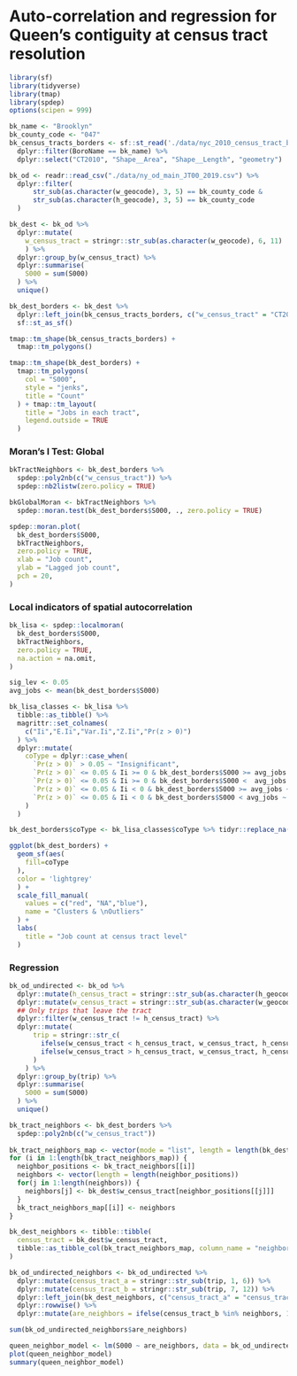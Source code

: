# Auto-correlation and regression for Queen's contiguity at census tract resolution

```r
library(sf)
library(tidyverse)
library(tmap)
library(spdep)
options(scipen = 999)
```

```r
bk_name <- "Brooklyn"
bk_county_code <- "047"
bk_census_tracts_borders <- sf::st_read('./data/nyc_2010_census_tract_borders.geojson') %>%
  dplyr::filter(BoroName == bk_name) %>%
  dplyr::select("CT2010", "Shape__Area", "Shape__Length", "geometry")

bk_od <- readr::read_csv("./data/ny_od_main_JT00_2019.csv") %>%
  dplyr::filter(
      str_sub(as.character(w_geocode), 3, 5) == bk_county_code &
      str_sub(as.character(h_geocode), 3, 5) == bk_county_code
  )
```
```r
bk_dest <- bk_od %>%
  dplyr::mutate(
    w_census_tract = stringr::str_sub(as.character(w_geocode), 6, 11)
    ) %>%
  dplyr::group_by(w_census_tract) %>%
  dplyr::summarise(
    S000 = sum(S000)
  ) %>%
  unique()

bk_dest_borders <- bk_dest %>%
  dplyr::left_join(bk_census_tracts_borders, c("w_census_tract" = "CT2010")) %>%
  sf::st_as_sf()

tmap::tm_shape(bk_census_tracts_borders) +
  tmap::tm_polygons()

tmap::tm_shape(bk_dest_borders) +
  tmap::tm_polygons(
    col = "S000",
    style = "jenks",
    title = "Count"
  ) + tmap::tm_layout(
    title = "Jobs in each tract",
    legend.outside = TRUE
  )
```

### Moran's I Test: Global 
```r
bkTractNeighbors <- bk_dest_borders %>%
  spdep::poly2nb(c("w_census_tract")) %>%
  spdep::nb2listw(zero.policy = TRUE)

bkGlobalMoran <- bkTractNeighbors %>%
  spdep::moran.test(bk_dest_borders$S000, ., zero.policy = TRUE)

spdep::moran.plot(
  bk_dest_borders$S000,
  bkTractNeighbors,
  zero.policy = TRUE,
  xlab = "Job count",
  ylab = "Lagged job count",
  pch = 20,
)
```

### Local indicators of spatial autocorrelation
```r
bk_lisa <- spdep::localmoran(
  bk_dest_borders$S000,
  bkTractNeighbors,
  zero.policy = TRUE,
  na.action = na.omit,
)

sig_lev <- 0.05
avg_jobs <- mean(bk_dest_borders$S000)

bk_lisa_classes <- bk_lisa %>%
  tibble::as_tibble() %>%
  magrittr::set_colnames(
    c("Ii","E.Ii","Var.Ii","Z.Ii","Pr(z > 0)")
  ) %>%
  dplyr::mutate(
    coType = dplyr::case_when(
      `Pr(z > 0)` > 0.05 ~ "Insignificant",
      `Pr(z > 0)` <= 0.05 & Ii >= 0 & bk_dest_borders$S000 >= avg_jobs ~ "HH",
      `Pr(z > 0)` <= 0.05 & Ii >= 0 & bk_dest_borders$S000 <  avg_jobs ~ "LL",
      `Pr(z > 0)` <= 0.05 & Ii < 0 & bk_dest_borders$S000 >= avg_jobs ~ "HL",
      `Pr(z > 0)` <= 0.05 & Ii < 0 & bk_dest_borders$S000 < avg_jobs ~ "LH"
    )
  )

bk_dest_borders$coType <- bk_lisa_classes$coType %>% tidyr::replace_na("Insignificant")

ggplot(bk_dest_borders) +
  geom_sf(aes(
    fill=coType
  ),
  color = 'lightgrey'
  ) +
  scale_fill_manual(
    values = c("red", "NA","blue"),
    name = "Clusters & \nOutliers"
  ) +
  labs(
    title = "Job count at census tract level"
  )
```
### Regression
```r
bk_od_undirected <- bk_od %>%
  dplyr::mutate(h_census_tract = stringr::str_sub(as.character(h_geocode), 6, 11)) %>%
  dplyr::mutate(w_census_tract = stringr::str_sub(as.character(w_geocode), 6, 11)) %>%
  ## Only trips that leave the tract
  dplyr::filter(w_census_tract != h_census_tract) %>%
  dplyr::mutate(
      trip = stringr::str_c(
        ifelse(w_census_tract < h_census_tract, w_census_tract, h_census_tract),
        ifelse(w_census_tract > h_census_tract, w_census_tract, h_census_tract)
      )
    ) %>%
  dplyr::group_by(trip) %>%
  dplyr::summarise(
    S000 = sum(S000)
  ) %>%
  unique()

``` 
 
```r
bk_tract_neighbors <- bk_dest_borders %>%
  spdep::poly2nb(c("w_census_tract"))
  
bk_tract_neighbors_map <- vector(mode = "list", length = length(bk_dest$w_census_tract))
for (i in 1:length(bk_tract_neighbors_map)) {
  neighbor_positions <- bk_tract_neighbors[[i]]
  neighbors <- vector(length = length(neighbor_positions))
  for(j in 1:length(neighbors)) {
    neighbors[j] <- bk_dest$w_census_tract[neighbor_positions[[j]]]
  }
  bk_tract_neighbors_map[[i]] <- neighbors
}

bk_dest_neighbors <- tibble::tibble(
  census_tract = bk_dest$w_census_tract,
  tibble::as_tibble_col(bk_tract_neighbors_map, column_name = "neighbors"),
)

bk_od_undirected_neighbors <- bk_od_undirected %>%
  dplyr::mutate(census_tract_a = stringr::str_sub(trip, 1, 6)) %>%
  dplyr::mutate(census_tract_b = stringr::str_sub(trip, 7, 12)) %>%
  dplyr::left_join(bk_dest_neighbors, c("census_tract_a" = "census_tract")) %>%
  dplyr::rowwise() %>%
  dplyr::mutate(are_neighbors = ifelse(census_tract_b %in% neighbors, 1, 0))

sum(bk_od_undirected_neighbors$are_neighbors)

queen_neighbor_model <- lm(S000 ~ are_neighbors, data = bk_od_undirected_neighbors)
plot(queen_neighbor_model)
summary(queen_neighbor_model)
```

